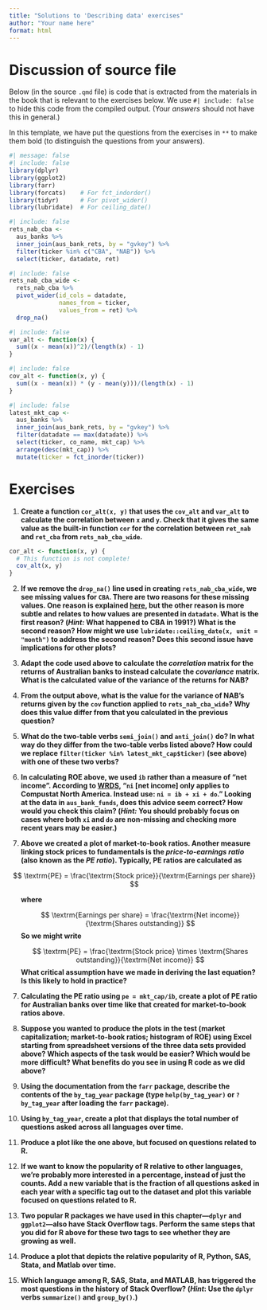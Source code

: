 ```yaml
---
title: "Solutions to 'Describing data' exercises"
author: "Your name here"
format: html
---
```


# Discussion of source file

Below (in the source `.qmd` file) is code that is extracted from the materials in the book that is relevant to the exercises below.
We use `#| include: false` to hide this code from the compiled output.
(Your *answers* should not have this in general.)

In this template, we have put the questions from the exercises in `**` to make them bold (to distinguish the questions from your answers).

```r
#| message: false
#| include: false
library(dplyr)
library(ggplot2)
library(farr)
library(forcats)    # For fct_indorder()
library(tidyr)      # For pivot_wider()
library(lubridate)  # For ceiling_date()
```

```r
#| include: false
rets_nab_cba <-
  aus_banks %>%
  inner_join(aus_bank_rets, by = "gvkey") %>%
  filter(ticker %in% c("CBA", "NAB")) %>%
  select(ticker, datadate, ret)
```

```r
#| include: false
rets_nab_cba_wide <-
  rets_nab_cba %>%
  pivot_wider(id_cols = datadate,
              names_from = ticker,
              values_from = ret) %>%
  drop_na()
```

```r
#| include: false
var_alt <- function(x) {
  sum((x - mean(x))^2)/(length(x) - 1)
}
```

```r
#| include: false
cov_alt <- function(x, y) {
  sum((x - mean(x)) * (y - mean(y)))/(length(x) - 1)
}
```

```r
#| include: false
latest_mkt_cap <-
  aus_banks %>%
  inner_join(aus_bank_rets, by = "gvkey") %>%
  filter(datadate == max(datadate)) %>%
  select(ticker, co_name, mkt_cap) %>%
  arrange(desc(mkt_cap)) %>%
  mutate(ticker = fct_inorder(ticker))
```

# Exercises

1. **Create a function `cor_alt(x, y)` that uses the `cov_alt` and `var_alt` to calculate the correlation between `x` and `y`.
Check that it gives the same value as the built-in function `cor` for the correlation between `ret_nab` and `ret_cba` from `rets_nab_cba_wide`.**

```r
cor_alt <- function(x, y) {
  # This function is not complete!
  cov_alt(x, y)
}
```

2. **If we remove the `drop_na()` line used in creating `rets_nab_cba_wide`, we see missing values for `CBA`.
There are two reasons for these missing values.
One reason is explained [here](https://en.wikipedia.org/wiki/Commonwealth_Bank), but the other reason is more subtle and relates to how values are presented in `datadate`.
What is the first reason? 
(*Hint:* What happened to CBA in 1991?)
What is the second reason?
How might we use `lubridate::ceiling_date(x, unit = "month")` to address the second reason?
Does this second issue have implications for other plots?**


3. **Adapt the code used above to calculate the *correlation* matrix for the returns of Australian banks to instead calculate the *covariance* matrix.
What is the calculated value of the variance of the returns for NAB?**



4. **From the output above, what is the value for the variance of NAB's returns given by the `cov` function applied to `rets_nab_cba_wide`?
Why does this value differ from that you calculated in the previous question?**

5. **What do the two-table verbs `semi_join()` and `anti_join()` do?
In what way do they differ from the two-table verbs listed above?
How could we replace `filter(ticker %in% latest_mkt_cap$ticker)` (see above) with one of these two verbs?**

5. **In calculating ROE above, we used `ib` rather than a measure of "net income".
According to [WRDS](https://wrds-www.wharton.upenn.edu/pages/support/support-articles/compustat/global/ni-net-income-variable/), "`ni` [net income] only applies to Compustat North America. Instead use: `ni = ib + xi + do`."
Looking at the data in `aus_bank_funds`, does this advice seem correct?
How would you check this claim?
(*Hint:* You should probably focus on cases where both `xi` and `do` are non-missing and checking more recent years may be easier.)**

6. **Above we created a plot of market-to-book ratios.
Another measure linking stock prices to fundamentals is the *price-to-earnings ratio* (also known as the *PE ratio*).
Typically, PE ratios are calculated as**

$$ \textrm{PE} = \frac{\textrm{Stock price}}{\textrm{Earnings per share}} $$
<ul>
**where**

$$ \textrm{Earnings per share} = \frac{\textrm{Net income}}{\textrm{Shares outstanding}} $$
**So we might write**

$$ \textrm{PE} = \frac{\textrm{Stock price} \times \textrm{Shares outstanding}}{\textrm{Net income}} $$
**What critical assumption have we made in deriving the last equation?
Is this likely to hold in practice?**
</ul>

7. **Calculating the PE ratio using `pe = mkt_cap/ib`, create a plot of PE ratio for Australian banks over time like that created for market-to-book ratios above.**

8. **Suppose you wanted to produce the plots in the test (market capitalization; market-to-book ratios; histogram of ROE) using Excel starting from spreadsheet versions of the three data sets provided above?
Which aspects of the task would be easier?
Which would be more difficult?
What benefits do you see in using R code as we did above?**

9. **Using the documentation from the `farr` package, describe the contents of the `by_tag_year` package (type `help(by_tag_year)` or `? by_tag_year` after loading the `farr` package).**

10. **Using `by_tag_year`, create a plot that displays the total number of questions asked across all languages over time.**


11. **Produce a plot like the one above, but focused on questions related to R.**

12. **If we want to know the popularity of R relative to other languages, we're probably more interested in a percentage, instead of just the counts. 
Add a new variable that is the fraction of all questions asked in each year with a specific tag out to the dataset and plot this variable focused on questions related to R.**

13. **Two popular R packages we have used in this chapter---`dplyr` and `ggplot2`---also have Stack Overflow tags.
Perform the same steps that you did for R above for these two tags to see whether they are growing as well.**

14. **Produce a plot that depicts the relative popularity of R, Python, SAS, Stata, and Matlab over time.**

15. **Which language among R, SAS, Stata, and MATLAB, has triggered the most questions in the history of Stack Overflow? 
(*Hint*: Use the `dplyr` verbs `summarize()` and `group_by()`.)**

